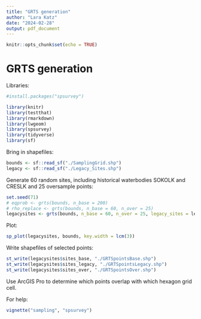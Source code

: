 ```yaml
---
title: "GRTS generation"
author: "Lara Katz"
date: "2024-02-28"
output: pdf_document
---
```


```r
knitr::opts_chunk$set(echo = TRUE)
```

# GRTS generation

Libraries: 
```r
#install.packages("spsurvey")

library(knitr)
library(testthat)
library(rmarkdown)
library(lwgeom)
library(spsurvey)
library(tidyverse)
library(sf)
```

Bring in shapefiles:
```r
bounds <- sf::read_sf("./SamplingGrid.shp")
legacy <- sf::read_sf("./Legacy_Sites.shp")
```

Generate 60 random sites, including historical waterbodies SOKOLK and CRESLK and 25 oversample points:
```r
set.seed(71)
# eqprob <- grts(bounds, n_base = 200)
# rho_replace <- grts(bounds, n_base = 60, n_over = 25)
legacysites <- grts(bounds, n_base = 60, n_over = 25, legacy_sites = legacy)
```

Plot:
```r
sp_plot(legacysites, bounds, key.width = lcm(3))
```

Write shapefiles of selected points:
```r
st_write(legacysites$sites_base, "./GRTSpointsBase.shp")
st_write(legacysites$sites_legacy, "./GRTSpointsLegacy.shp")
st_write(legacysites$sites_over, "./GRTSpointsOver.shp")
```

Use ArcGIS Pro to determine which points overlap with which hexagon grid cell.

For help:
```r
vignette("sampling", "spsurvey")
```
